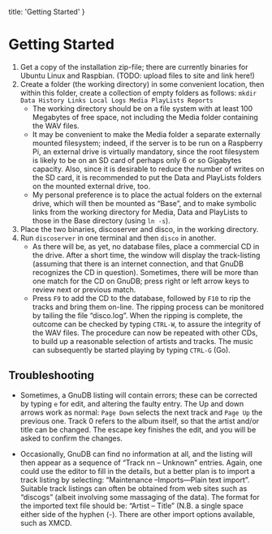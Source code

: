   title: 'Getting Started'
}

# Getting Started

1. Get a copy of the installation zip-file; there are currently binaries for Ubuntu Linux and Raspbian. (TODO: upload files to site and link here!)    
1. Create a folder (the working directory) in some convenient location, then within this folder, create a collection of empty folders as follows: `mkdir Data History Links Local Logs Media PlayLists Reports`
      - The working directory should be on a file system with at least 100 Megabytes of free space, not including the Media folder containing the WAV files. 
      - It may be convenient to make the Media folder a separate externally mounted filesystem;  indeed, if the server is to be run on a Raspberry Pi, an external drive is virtually mandatory, since the root filesystem is likely to be on an SD card  of perhaps only 6 or so Gigabytes capacity.  Also, since it is desirable to reduce the number of writes on the SD card, it is recommended to put the Data and PlayLists folders on the mounted external drive, too.  
      - My personal preference is to place the actual folders on the external drive, which will then be mounted as “Base”, and to make symbolic links from the working directory for Media, Data and PlayLists to those in the Base directory (using `ln -s`).  
1. Place the two binaries, discoserver and disco, in the working directory.
1. Run `discoserver` in one terminal and then `disco` in another. 
    - As there will be, as yet, no database files, place a commercial CD in the drive.  After a short time, the window will display the track-listing (assuming that there is an internet connection, and that GnuDB recognizes the CD in question).  Sometimes, there will be more than one match for the CD on GnuDB; press right or left arrow keys to review next or previous match.  
    - Press `F9` to add the CD to the database, followed by `F10` to rip the tracks and bring them on-line.  The ripping process can be monitored by tailing the file “disco.log”.  When the ripping is complete, the outcome can be checked by typing `CTRL-W`, to assure the integrity of the WAV files.  The procedure can now be repeated with other CDs, to build up a reasonable selection of artists and tracks.  The music can subsequently be started playing by typing `CTRL-G` (Go).

## Troubleshooting

- Sometimes, a GnuDB listing will contain errors;  these can be corrected by typing `e` for edit, and altering the faulty entry. The Up and down arrows work as normal: `Page Down` selects the next track and `Page Up` the previous one.  Track 0 refers to the album itself, so that the artist and/or title can be changed.  The escape key finishes the edit, and you will be asked to confirm the changes.

- Occasionally, GnuDB can find no information at all, and the listing will then appear as a sequence of “Track nn – Unknown” entries.  Again, one could use the editor to fill in the details, but a better plan is to import a track listing by selecting: “Maintenance –Imports—Plain text import”.  Suitable track listings can often be obtained from web sites such as “discogs” (albeit involving some massaging of the data).  The format for the imported text file should be: 
      “Artist – Title” (N.B. a single space either side of the hyphen (-).  There are other import options available, such as XMCD.
